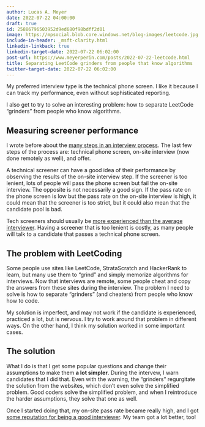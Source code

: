 ```yaml
---
author: Lucas A. Meyer
date: 2022-07-22 04:00:00
draft: true
id: 25886796503952d9ed680f98bdff2d01
image: https://mpsocial.blob.core.windows.net/blog-images/leetcode.jpg
include-in-header: _msft-clarity.html
linkedin-linkback: true
linkedin-target-date: 2022-07-22 06:02:00
post-url: https://www.meyerperin.com/posts/2022-07-22-leetcode.html
title: Separating LeetCode grinders from people that know algorithms
twitter-target-date: 2022-07-22 06:02:00
---
```


My preferred interview type is the technical phone screen. I like it because I can track my performance, even without sophisticated reporting. 

I also get to try to solve an interesting problem: how to separate LeetCode "grinders" from people who know algorithms.

## Measuring screener performance

I wrote before about the [many steps in an interview process](https://www.meyerperin.com/posts/2021-06-05-what-happens-when-a-hiring-manager-posts-a-position-on-linkedin.html). The last few steps of the process are: technical phone screen, on-site interview (now done remotely as well), and offer.

A technical screener can have a good idea of their performance by observing the results of the on-site interview step. If the screener is too lenient, lots of people will pass the phone screen but fail the on-site interview. The opposite is not necessarily a good sign. If the pass rate on the phone screen is low but the pass rate on the on-site interview is high, it could mean that the screener is too strict, but it could also mean that the candidate pool is bad.

Tech screeners should usually be [more experienced than the average interviewer](https://www.meyerperin.com/posts/2021-07-02-how-to-fail-a-technical-phone-screen.html). Having a screener that is too lenient is costly, as many people will talk to a candidate that passes a technical phone screen.

## The problem with LeetCoding

Some people use sites like LeetCode, StrataScratch and HackerRank to learn, but many use them to "grind" and simply memorize algorithms for interviews. Now that interviews are remote, some people cheat and copy the answers from these sites during the interview. The problem I need to solve is how to separate "grinders" (and cheaters) from people who know how to code.

My solution is imperfect, and may not work if the candidate is experienced, practiced a lot, but is nervous. I try to work around that problem in different ways. On the other hand, I think my solution worked in some important cases.

## The solution

What I do is that I get some popular questions and change their assumptions to make them **a lot simpler**. During the intervew, I warn candidates that I did that. Even with the warning, the "grinders" regurgitate the solution from the websites, which don't even solve the simplified problem. Good coders solve the simplified problem, and when I reintroduce the harder assumptions, they solve that one as well. 

Once I started doing that, my on-site pass rate became really high, and I got [some reputation for being a good interviewer](https://www.meyerperin.com/posts/2022-04-05-hiring-is-a-superpower.html). My team got a lot better, too!